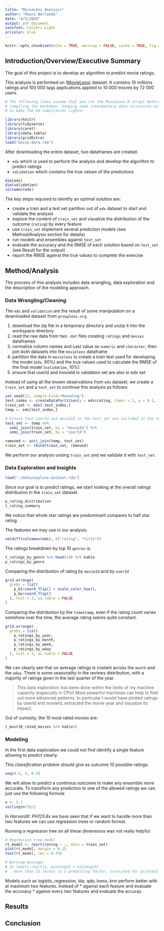 ```yaml
---
title: "MovieLens Analysis"
author: "Mauro Berlanda"
date: "4/5/2020"
output: pdf_document
sansfont: Calibri Light
urlcolor: blue
---
```


```r
knitr::opts_chunk$set(echo = TRUE, warning = FALSE, cache = TRUE, fig.align = 'center') 
```

<!-- http://rmarkdown.rstudio.com -->

## Introduction/Overview/Executive Summary

<!-- an introduction/overview/executive summary section that describes the dataset and summarizes the goal of the project and key steps that were performed -->

The goal of this project is to develop an algorithm to predict movie ratings.

This analysis is performed on ([MovieLens](https://grouplens.org/datasets/movielens/10m/)) dataset. It contains 10 millions ratings and 100 000 tags applications applied to 10 000 movies by 72 000 users.

```r
# The following lines assume that you run the MovieLens.R script before
# compiling the markdown. Dumping some intermediary data structures will allow
# to make the md compilation lighter

library(knitr)
library(tidyverse)
library(caret)
library(data.table)
library(gridExtra)
load("movie-data.rda")
```

After downloading the entire dataset, two dataframes are created:

* `edx` which is used to perform the analysis and develop the algorithm to predict ratings
* `validation` which contains the true values of the predictions

```r
dim(edx)
dim(validation)
colnames(edx)
```

The key steps required to identify an optimal solution are:

  * create a train and a test set partition out of `edx` dataset to start and validate the analysis
  * explore the content of `train_set` and visualize the distribution of the outcome (`rating`) by every feature
  * use `train_set` implement several prediction models (see Method/Analysis section for details)
  * run models and ensembles against `test_set`
  * evaluate the accuracy and the RMSE of each solution based on `test_set` (see Result for the output)
  * report the RMSE against the true values to complete the exercise

## Method/Analysis

<!--  a methods/analysis section that explains the process and techniques used, including data cleaning, data exploration and visualization, insights gained, and your modeling approach -->

The process of this analysis includes data wrangling, data exploration and the description of the modeling approach.

### Data Wrangling/Cleaning

The `edx` and `validation` are the result of some manipulation on a downloaded dataset from `grouplens.org`.

1. download the zip file in a temporary directory and unzip it into the workspace directory
2. read the raw data from two `.dat` files creating `ratings` and `movies` dataframes
3. normalize column names and cast value as `numeric` and `character`, then join both datasets into the `movielens` dataframe
4. partition the data in `movielens` to create a train test used for developing the model (`edx`, 90%) and the true values used to calculate the RMSE of the final model (`validation`, 10%)
5. ensure that userId and movieId in validation set are also in edx set

Instead of using all the known observations from `edx` dataset, we create a `train_set` and a `test_set` to continue this analysis as follows:

```r
set.seed(17, sample.kind="Rounding")
test_index <- createDataPartition(y = edx$rating, times = 1, p = 0.1, list = FALSE)
train_set <- edx[-test_index,]
temp <- edx[test_index,]

# Ensure that userId and movieId in the test_set are included in the train_set
test_set <- temp %>% 
  semi_join(train_set, by = "movieId") %>%
  semi_join(train_set, by = "userId")

removed <- anti_join(temp, test_set)
train_set <- rbind(train_set, removed)
```

We perform our analysis unsing `train_set` and we validate it with `test_set`.

### Data Exploration and Insights

```r
load("./data/explore-dataset.rda")
```

Since our goal is to predict ratings, we start looking at the overall ratings distribution in the `train_set` dataset.

```r
p_rating_distribution
t_rating_summary
```
We notice that whole star ratings are predominant compares to half star rating.

The features we may use in our analysis:
```r
setdiff(colnames(edx), c("rating", "title"))
```


The ratings breakdown by top 10 `genres` is:
```r
t_ratings_by_genre %>% head(10) %>% kable
p_ratings_by_genre
```

Comparing the distribution of rating by `movieId` and by `userId`

```r
grid.arrange(
  grobs = list(
    p_bi+coord_flip() + scale_color_hue(),
    p_bu+coord_flip()
  ), ncol = 2, as.table = FALSE
)
```

Comparing the distribution by the `timestamp`, even if the rating count varies somehow over the time, the average rating seems quite constant.

```r
grid.arrange(
  grobs = list(
    p_ratings_by_year,
    p_ratings_by_month,
    p_ratings_by_week,
    p_ratings_by_wday
  ), ncol = 2, as.table = FALSE
)
```

We can clearly see that on average ratings is costant across the `month` and the `wday`.
There is some seasonality in the reviews distribution, with a majority of ratings given in the last
quarter of the year.

> This data exploration has been done within the limits of my machine capacity (especially in CPU)
> More powerful machines can help to find out more advanced patterns.
> In particular I would have plotted ratings by userId and movieId, extracted the movie year and visualize its impact.

Out of curiosity, the 10 most rated movies are:
```r
t_most10_rated_movies %>% kable()
```

### Modeling

In the first data exploration we could not find identify a single feature allowing to predict clearly.

This *classification* problem should give as outcome 10 possible ratings:
```r
seq(0.5, 5, 0.5)
```

We will allow to predict a continous outcoime to make any ensemble more accurate.
To transform any prediction to one of the allowed ratings we can just use the following formula

```r
n <- 2.7
ceiling(n*2)/2
```

In _HarvardX: PH125.8x_ we have seen that if we want to handle more than two features we can use regression trees or random forrest.

Running a regression tree on all these dimensions was not really helpful:

```r
# Regression tree model
rt_model <- rpart(rating ~ ., data = train_set)
plot(rt_model, margin = 0.1)
text(rt_model, cex = 0.75)

# Warning message:
# In labels.rpart(x, minlength = minlength) :
#   more than 52 levels in a predicting factor, truncated for printout
```


Models such as logistic_regression, lda, qda, loess, knn perform better with at maximum two features.
Instead of * against each feature and evaluate the accuracy
* against every two features and evaluate the accuray


## Results

<!-- a results section that presents the modeling results and discusses the model performance -->

## Conclusion

<!-- a conclusion section that gives a brief summary of the report, its limitations and future work -->
